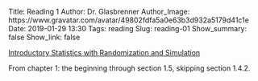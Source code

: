 Title: Reading 1
Author: Dr. Glasbrenner
Author_Image: https://www.gravatar.com/avatar/49802fdfa5a0e63b3d932a5179d41c1e
Date: 2019-01-29 13:30
Tags: reading
Slug: reading-01
Show_summary: false
Show_link: false

[[Introductory Statistics with Randomization and Simulation][isrs-book]]{.h3}

From chapter 1: the beginning through section 1.5, skipping section 1.4.2.

[isrs-book]:    /doc/Diez_Barr_%C3%87etinkaya-Rundel_IntroductoryStatisticsWithRandomizationAndSimulation.pdf
